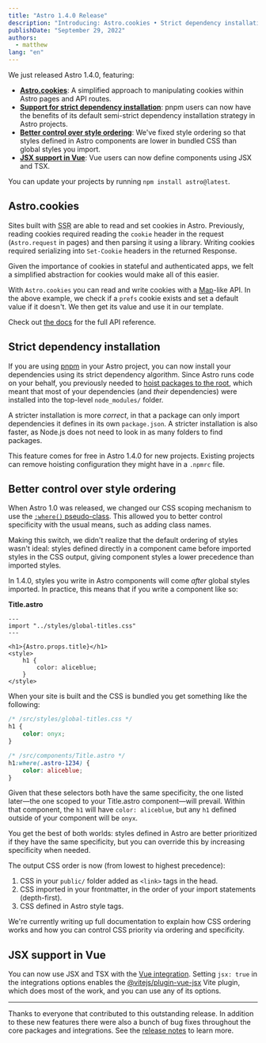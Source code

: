 ```yaml
---
title: "Astro 1.4.0 Release"
description: "Introducing: Astro.cookies • Strict dependency installation • Better control over style ordering • JSX in Vue components"
publishDate: "September 29, 2022"
authors:
  - matthew
lang: "en"
---
```




We just released Astro 1.4.0, featuring:

- **[Astro.cookies](#astro-cookies)**: A simplified approach to manipulating cookies within Astro pages and API routes.
- **[Support for strict dependency installation](#strict-dependency-installation)**: pnpm users can now have the benefits of its default semi-strict dependency installation strategy in Astro projects.
- **[Better control over style ordering](#style-ordering)**: We've fixed style ordering so that styles defined in Astro components are lower in bundled CSS than global styles you import.
- **[JSX support in Vue](#jsx-support-in-vue)**: Vue users can now define components using JSX and TSX.

You can update your projects by running `npm install astro@latest`.

## Astro.cookies

<BlogContentImage src={cookies} alt="Code example that shows off using Astro.cookies" />

Sites built with <abbr title="Server-side rendering">SSR</abbr> are able to read and set cookies in Astro. Previously, reading cookies required reading the `cookie` header in the request (`Astro.request` in pages) and then parsing it using a library. Writing cookies required serializing into `Set-Cookie` headers in the returned Response.

Given the importance of cookies in stateful and authenticated apps, we felt a simplified abstraction for cookies would make all of this easier.

With `Astro.cookies` you can read and write cookies with a [Map](https://developer.mozilla.org/en-US/docs/Web/JavaScript/Reference/Global_Objects/Map)-like API. In the above example, we check if a `prefs` cookie exists and set a default value if it doesn't. We then get its value and use it in our template.

Check out [the docs](https://docs.astro.build/en/reference/api-reference/#astrocookies) for the full API reference.

## Strict dependency installation

If you are using [pnpm](https://pnpm.io/) in your Astro project, you can now install your dependencies using its strict dependency algorithm. Since Astro runs code on your behalf, you previously needed to [hoist packages to the root](https://pnpm.io/blog/2020/10/17/node-modules-configuration-options-with-pnpm#the-worst-case---hoisting-to-the-root), which meant that most of your dependencies (and _their_ dependencies) were installed into the top-level `node_modules/` folder.

A stricter installation is more _correct_, in that a package can only import dependencies it defines in its own `package.json`. A stricter installation is also faster, as Node.js does not need to look in as many folders to find packages.

This feature comes for free in Astro 1.4.0 for new projects. Existing projects can remove hoisting configuration they might have in a `.npmrc` file.

## Better control over style ordering

When Astro 1.0 was released, we changed our CSS scoping mechanism to use the [`:where()` pseudo-class](https://developer.mozilla.org/en-US/docs/Web/CSS/:where). This allowed you to better control specificity with the usual means, such as adding class names.

Making this switch, we didn't realize that the default ordering of styles wasn't ideal: styles defined directly in a component came before imported styles in the CSS output, giving component styles a lower precedence than imported styles.

In 1.4.0, styles you write in Astro components will come _after_ global styles imported. In practice, this means that if you write a component like so:

**Title.astro**

```astro
---
import "../styles/global-titles.css"
---

<h1>{Astro.props.title}</h1>
<style>
	h1 {
		color: aliceblue;
	}
</style>
```

When your site is built and the CSS is bundled you get something like the following:

```css
/* /src/styles/global-titles.css */
h1 {
	color: onyx;
}

/* /src/components/Title.astro */
h1:where(.astro-1234) {
	color: aliceblue;
}
```

Given that these selectors both have the same specificity, the one listed later—the one scoped to your Title.astro component—will prevail. Within that component, the `h1` will have `color: aliceblue`, but any `h1` defined outside of your component will be `onyx`.

You get the best of both worlds: styles defined in Astro are better prioritized if they have the same specificity, but you can override this by increasing specificity when needed.

The output CSS order is now (from lowest to highest precedence):

1. CSS in your `public/` folder added as `<link>` tags in the head.
1. CSS imported in your frontmatter, in the order of your import statements (depth-first).
1. CSS defined in Astro style tags.

We're currently writing up full documentation to explain how CSS ordering works and how you can control CSS priority via ordering and specificity.

## JSX support in Vue

<BlogContentImage src={vueJsx} alt="Code example that shows a JSX component defined with Vue" />

You can now use JSX and TSX with the [Vue integration](https://github.com/withastro/astro/blob/d08093f7d4f9762c0edc71e14c796d7ea8038cda/packages/integrations/vue/README.md). Setting `jsx: true` in the integrations options enables the [@vitejs/plugin-vue-jsx](https://github.com/vitejs/vite/tree/main/packages/plugin-vue-jsx) Vite plugin, which does most of the work, and you can use any of its options.

---

Thanks to everyone that contributed to this outstanding release. In addition to these new features there were also a bunch of bug fixes throughout the core packages and integrations. See the [release notes](https://github.com/withastro/astro/pull/4903) to learn more.
